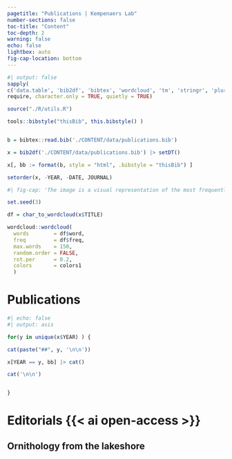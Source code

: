 ```yaml
---
pagetitle: "Publications | Kempenaers Lab"
number-sections: false
toc-title: "Content"
toc-depth: 2
warning: false
echo: false
lightbox: auto
fig-cap-location: bottom
---
```



```r
#| output: false
sapply(
c('data.table', 'bib2df', 'bibtex', 'wordcloud', 'tm', 'stringr', 'pluralize'),
require, character.only = TRUE, quietly = TRUE)

source("./R/utils.R")

tools::bibstyle("thisBib", this.bibstyle() )


b = bibtex::read.bib('./CONTENT/data/publications.bib')

x = bib2df('./CONTENT/data/publications.bib') |> setDT()

x[, bb := format(b, style = "html", .bibstyle = "thisBib") ]

setorder(x, -YEAR, -DATE, JOURNAL)

```

```r
#| fig-cap: 'The image is a visual representation of the most frequently used words in the titles of all publications.'

set.seed(3)

df = char_to_wordcloud(x$TITLE)

wordcloud::wordcloud(
  words        = df$word, 
  freq         = df$freq, 
  max.words    = 150, 
  random.order = FALSE, 
  rot.per      = 0.2, 
  colors       = colors1
  )

```

# __Publications__

```r
#| echo: false
#| output: asis

for(y in unique(x$YEAR) ) {

cat(paste("##", y, '\n\n'))

x[YEAR == y, bb] |> cat()

cat('\n\n')


}

```

# __Editorials  {{< ai open-access >}}__

## Ornithology from the lakeshore
